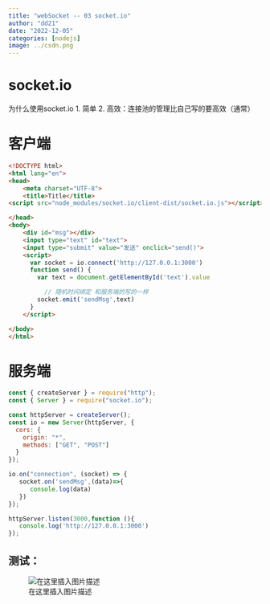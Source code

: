 ```yaml
---
title: "webSocket -- 03 socket.io"
author: "dd21"
date: "2022-12-05" 
categories: [nodejs]
image: ../csdn.png
---
```



# socket.io
为什么使用socket.io
 1. 简单
 2. 高效：连接池的管理比自己写的要高效（通常）


# 客户端

```html
<!DOCTYPE html>
<html lang="en">
<head>
    <meta charset="UTF-8">
    <title>Title</title>
<script src="node_modules/socket.io/client-dist/socket.io.js"></script>

</head>
<body>
    <div id="msg"></div>
    <input type="text" id="text">
    <input type="submit" value="发送" onclick="send()">
    <script>
      var socket = io.connect('http://127.0.0.1:3000')
      function send() {
        var text = document.getElementById('text').value

          // 随机时间绑定 和服务端的写的一样
        socket.emit('sendMsg',text)
      }
    </script>

</body>
</html>
```


# 服务端

```js
const { createServer } = require("http");
const { Server } = require("socket.io");

const httpServer = createServer();
const io = new Server(httpServer, {
  cors: {
    origin: "*",
    methods: ["GET", "POST"]
  }
});

io.on("connection", (socket) => {
   socket.on('sendMsg',(data)=>{
      console.log(data)
   })
});

httpServer.listen(3000,function (){
   console.log('http://127.0.0.1:3000')
});
```
## 测试：
![在这里插入图片描述](https://img-blog.csdnimg.cn/6de0e0d600a84f92a5730e7902a706a9.png?x-oss-process=image/watermark,type_d3F5LXplbmhlaQ,shadow_50,text_Q1NETiBA5aSn5q-beg==,size_20,color_FFFFFF,t_70,g_se,x_16)

